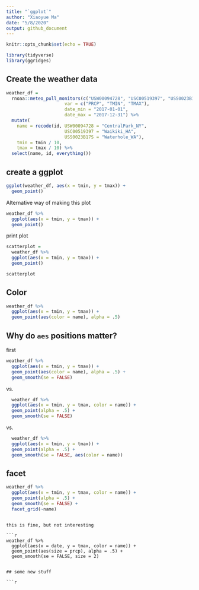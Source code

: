 ```yaml
---
title: "`ggplot`"
author: "Xiaoyue Ma"
date: "5/8/2020"
output: github_document
---
```


```r
knitr::opts_chunk$set(echo = TRUE)

library(tidyverse)
library(ggridges)
```

## Create the weather data

```r
weather_df = 
  rnoaa::meteo_pull_monitors(c("USW00094728", "USC00519397", "USS0023B17S"),
                      var = c("PRCP", "TMIN", "TMAX"), 
                      date_min = "2017-01-01",
                      date_max = "2017-12-31") %>%
  mutate(
    name = recode(id, USW00094728 = "CentralPark_NY", 
                      USC00519397 = "Waikiki_HA",
                      USS0023B17S = "Waterhole_WA"),
    tmin = tmin / 10,
    tmax = tmax / 10) %>%
  select(name, id, everything())

```

## create a ggplot

```r
ggplot(weather_df, aes(x = tmin, y = tmax)) + 
  geom_point()
```

Alternative way of making this plot

```r
weather_df %>% 
  ggplot(aes(x = tmin, y = tmax)) +
  geom_point()
```

print plot

```r
scatterplot = 
  weather_df %>% 
  ggplot(aes(x = tmin, y = tmax)) +
  geom_point()

scatterplot


```

## Color

```r
weather_df %>% 
  ggplot(aes(x = tmin, y = tmax)) +
  geom_point(aes(color = name), alpha = .5)
```

## Why do `aes` positions matter?

first
```r
weather_df %>% 
  ggplot(aes(x = tmin, y = tmax)) +
  geom_point(aes(color = name), alpha = .5) +
  geom_smooth(se = FALSE)
```

vs.
```r
  weather_df %>% 
  ggplot(aes(x = tmin, y = tmax, color = name)) +
  geom_point(alpha = .5) +
  geom_smooth(se = FALSE)
```

vs.
```r
  weather_df %>% 
  ggplot(aes(x = tmin, y = tmax)) +
  geom_point(alpha = .5) +
  geom_smooth(se = FALSE, aes(color = name))
```

## facet

```r
weather_df %>% 
  ggplot(aes(x = tmin, y = tmax, color = name)) +
  geom_point(alpha = .5) +
  geom_smooth(se = FALSE) +
  facet_grid(~name)
 ```
```

this is fine, but not interesting

```r
weather_df %>% 
  ggplot(aes(x = date, y = tmax, color = name)) +
  geom_point(aes(size = prcp), alpha = .5) +
  geom_smooth(se = FALSE, size = 2)
 ```
```

## some new stuff

```r

```
















